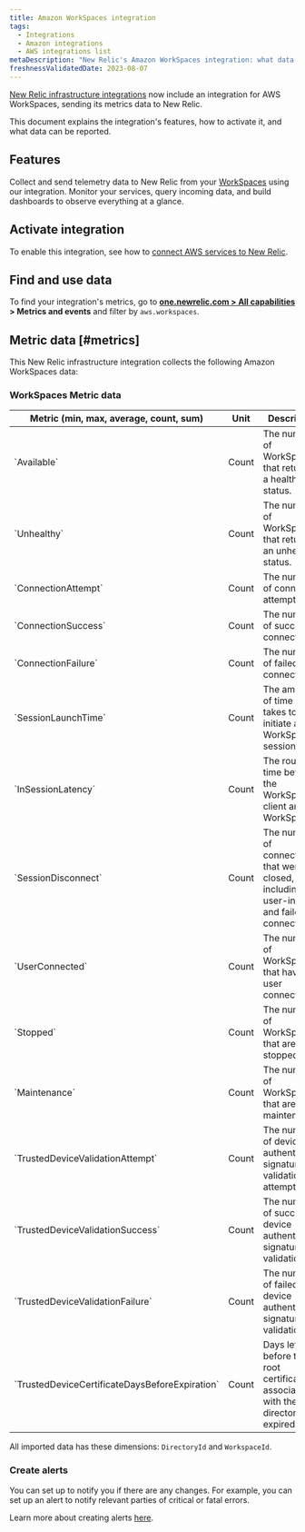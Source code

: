 ```yaml
---
title: Amazon WorkSpaces integration
tags:
  - Integrations
  - Amazon integrations
  - AWS integrations list
metaDescription: "New Relic's Amazon WorkSpaces integration: what data it reports and how to enable it."
freshnessValidatedDate: 2023-08-07
---
```


[New Relic infrastructure integrations](/docs/infrastructure/integrations-getting-started/getting-started/introduction-infrastructure-integrations) now include an integration for AWS WorkSpaces, sending its metrics data to New Relic.

This document explains the integration's features, how to activate it, and what data can be reported.

## Features

Collect and send telemetry data to New Relic from your [WorkSpaces](https://aws.amazon.com/workspaces/) using our integration. Monitor your services, query incoming data, and build dashboards to observe everything at a glance.

## Activate integration

To enable this integration, see how to [connect AWS services to New Relic](/docs/infrastructure/amazon-integrations/connect/aws-metric-stream-setup/).

## Find and use data

To find your integration's metrics, go to <DoNotTranslate>**[one.newrelic.com > All capabilities](https://one.newrelic.com/all-capabilities) > Metrics and events**</DoNotTranslate> and filter by `aws.workspaces`.

## Metric data [#metrics]

This New Relic infrastructure integration collects the following Amazon WorkSpaces data:

### WorkSpaces Metric data

<table>
  <thead>
    <tr>
      <th style={{ width: "200px" }}>
      Metric (min, max, average, count, sum)  
      </th>
      <th>
      Unit  
      </th>
      <th>
      Description
      </th>
    </tr>
  </thead>
    <tbody>
    <tr>
      <td>
      `Available`
      </td>
      <td>
      Count
      </td>
      <td>
      The number of WorkSpaces that returned a healthy status.
      </td>
    </tr>
    <tr>
      <td>
      `Unhealthy`
      </td>
      <td>
      Count
      </td>
      <td>
      The number of WorkSpaces that returned an unhealthy status.
      </td>
    </tr>
    <tr>
      <td>
      `ConnectionAttempt`
      </td>
      <td>
      Count
      </td>
      <td>
      The number of connection attempts.
      </td>
    </tr>
    <tr>
      <td>
      `ConnectionSuccess`
      </td>
      <td>
      Count
      </td>
      <td>
      The number of successful connections.
      </td>
    </tr>
    <tr>
      <td>
      `ConnectionFailure`
      </td>
      <td>
      Count
      </td>
      <td>
      The number of failed connections.
      </td>
    </tr>
    <tr>
      <td>
      `SessionLaunchTime`
      </td>
      <td>
      Count
      </td>
      <td>
      The amount of time it takes to initiate a WorkSpaces session.
      </td>
    </tr>
    <tr>
      <td>
      `InSessionLatency`
      </td>
      <td>
      Count
      </td>
      <td>
      The round trip time between the WorkSpaces client and the WorkSpace.
      </td>
    </tr>
    <tr>
      <td>
      `SessionDisconnect`
      </td>
      <td>
      Count
      </td>
      <td>
      The number of connections that were closed, including user-initiated and failed connections.
      </td>
    </tr>
    <tr>
      <td>
      `UserConnected`
      </td>
      <td>
      Count
      </td>
      <td>
      The number of WorkSpaces that have a user connected.
      </td>
    </tr>
    <tr>
      <td>
      `Stopped`
      </td>
      <td>
      Count
      </td>
      <td>
      The number of WorkSpaces that are stopped.
      </td>
    </tr>
    <tr>
      <td>
      `Maintenance`
      </td>
      <td>
      Count
      </td>
      <td>
      The number of WorkSpaces that are under maintenance.
      </td>
    </tr>
    <tr>
      <td>
      `TrustedDeviceValidationAttempt`
      </td>
      <td>
      Count
      </td>
      <td>
      The number of device authentication signature validation attempts.
      </td>
    </tr>
    <tr>
      <td>
      `TrustedDeviceValidationSuccess`
      </td>
      <td>
      Count
      </td>
      <td>
      The number of successful device authentication signature validations.
      </td>
    </tr>
    <tr>
      <td>
      `TrustedDeviceValidationFailure`
      </td>
      <td>
      Count
      </td>
      <td>
      The number of failed device authentication signature validations.
      </td>
    </tr>
    <tr>
      <td>
      `TrustedDeviceCertificateDaysBeforeExpiration`
      </td>
      <td>
      Count
      </td>
      <td>
      Days left before the root certificate associated with the directory is expired.
      </td>
    </tr>
    </tbody>
</table>

All imported data has these dimensions: `DirectoryId` and `WorkspaceId`.

### Create alerts

You can set up <InlinePopover type="alerts" /> to notify you if there are any changes. For example, you can set up an alert to notify relevant parties of critical or fatal errors.

Learn more about creating alerts [here](/docs/alerts-applied-intelligence/new-relic-alerts/learn-alerts/introduction-alerts/).
